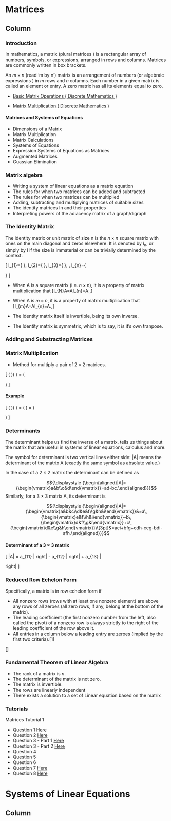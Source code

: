 Matrices {data-navmenu="Section 6"}
=====================================

Column {.tabset}
-------------------------------------------------

### Introduction

In mathematics, a matrix (plural matrices ) is a rectangular array of numbers, symbols, or expressions, arranged in rows and columns. Matrices are commonly written in box brackets.

An $m \times n$ (read ‘m by n’) matrix is an arrangement of numbers (or algebraic expressions ) in $m$ rows and $n$ columns. Each number in a given matrix is called an element or entry. A zero matrix has all its elements equal to zero.

* <a href= "https://youtube.com/watch?v=/z3Vfd_unDBE"> Basic Matrix Operations ( Discrete Mathematics )  </a>


* <a href= "https://youtube.com/watch?v=/cGJuRL0Az5I"> Matrix Multiplication ( Discrete Mathematics )  </a>



#### Matrices and Systems of Equations

* Dimensions of a Matrix
* Matrix Multiplication
* Matrix Calculations
* Systems of Equations
* Expression Systems of Equations as Matrices
* Augmented Matrices
* Guassian Elimination

### Matrix algebra 

* Writing a system of linear equations as a matrix equation
* The rules for when two matrices can be added and subtracted
* The rules for when two matrices can be multiplied
* Adding, subtracting and multiplying matrices of suitable sizes
* The identity matrices In and their properties
* Interpreting powers of the adiacency matrix of a graph/digraph

### The Identity Matrix 

The identity matrix or unit matrix of size n is the $n\times n$  square matrix with ones on the main diagonal and zeros elsewhere. It is denoted by $I_n$, or simply by I if the size is immaterial or can be trivially determined by the context. 

\[
I_{1}={\begin{bmatrix}1\end{bmatrix}},\ I_{2}={\begin{bmatrix}1&0\\0&1\end{bmatrix}},\ I_{3}={\begin{bmatrix}1&0&0\\0&1&0\\0&0&1\end{bmatrix}},\ \cdots ,\ I_{n}={\begin{bmatrix}1&0&\cdots &0\\0&1&\cdots &0\\\vdots &\vdots &\ddots &\vdots \\0&0&\cdots &1\end{bmatrix}}
\]

* When A is a square matrix (i.e. $n\times n$), it is a property of matrix multiplication that
\[I_{N}A=AI_{n}=A.\,\]

* When A is $m\times n$, it is a property of matrix multiplication that
\[I_{m}A=AI_{n}=A.\,\]

* The Identity matrix itself is invertible, being its own inverse.

* The Identity matrix is symmetrix, which is to say, it is it's own tranpose.


### Adding and Substracting Matrices


### Matrix Multiplication

* Method for multiply a pair of $2\times2$ matrices.

\[ \left(
\begin{array}{cc}
a_1 & a_2 \\ 
b_1 & b_2
\end{array} \right)\left(
\begin{array}{cc}
c_1 & d_1 \\ 
c_2 & d_2
\end{array} \right) = \left(
\begin{array}{cc}
(a_1 \times c_1) + (a_2 \times c_2) & (a_1 \times d_1) + (a_2 \times d_2) \\ 
(b_1 \times c_1) + (b_2 \times c_2) & (b_1 \times d_1) + (b_2 \times d_2)
\end{array} \right) \]

#### Example

\[ \left(
\begin{array}{cc}
1 & 3 \\ 
0 & 2
\end{array} \right)\left(
\begin{array}{cc}
1 & 2 \\ 
4 & 1
\end{array} \right) = \left(
\begin{array}{cc}
(1 \times 1) + (3 \times 4) & (1 \times 2) + (3 \times 1) \\ 
(0 \times 4) + (2 \times 4) & (0 \times 2) + (2 \times 1)
\end{array} \right) = \left(
\begin{array}{cc}
14 & 5 \\ 
8 & 2
\end{array} \right) \]


### Determinants


The determinant helps us find the inverse of a matrix, tells us things about the matrix that are useful in systems of linear equations, calculus and more.

The symbol for determinant is two vertical lines either side: |A| means the determinant of the matrix A (exactly the same symbol as absolute value.)

In the case of a 2 × 2 matrix the determinant can be defined as

$${\displaystyle {\begin{aligned}|A|={\begin{vmatrix}a&b\\c&d\end{vmatrix}}=ad-bc.\end{aligned}}}$$
Similarly, for a 3 × 3 matrix A, its determinant is

$${\displaystyle {\begin{aligned}|A|={\begin{vmatrix}a&b&c\\d&e&f\\g&h&i\end{vmatrix}}&=a\,{\begin{vmatrix}e&f\\h&i\end{vmatrix}}-b\,{\begin{vmatrix}d&f\\g&i\end{vmatrix}}+c\,{\begin{vmatrix}d&e\\g&h\end{vmatrix}}\\[3pt]&=aei+bfg+cdh-ceg-bdi-afh.\end{aligned}}}$$

#### Determinant of a $3 \times 3$ matrix
\[ |A| = a_{11} \left|\begin{array}{cc}
a_{22} & a_{23} \\
a_{32} & a_{33} \\
\end{array}  right| - a_{12} \left| \begin{array}{cc}
a_{21} & a_{23} \\
a_{31} & a_{33} \\
\end{array} right| + a_{13} \left|\begin{array}{cc}
a_{21} & a_{22} \\
a_{31} & a_{32} \\
\end{array}  right| \]



### Reduced Row Echelon Form

Specifically, a matrix is in row echelon form if

* All nonzero rows (rows with at least one nonzero element) are above any rows of all zeroes (all zero rows, if any, belong at the bottom of the matrix).
* The leading coefficient (the first nonzero number from the left, also called the pivot) of a nonzero row is always strictly to the right of the leading coefficient of the row above it.
* All entries in a column below a leading entry are zeroes (implied by the first two criteria).[1]

\[\left[ \begin{array}{ccccc}
1 & a_0 & a_1 & a_2 & a_3 \\
0 & 0 & 1 & a_4 & a_5 \\
0 & 0 & 0 & 1 & a_6
\end{array} \right]\]


### Fundamental Theorem of Linear Algebra

* The rank of a matrix is $n$.
* The determinant of the matrix is not zero.
* The matrix is invertible.
* The rows are linearly independent
* There exists a solution to a set of Linear equation based on the matrix


### Tutorials

Matrices Tutorial 1

* Question 1 <a href= "https://youtube.com/watch?v=/XCYf81OTDVc"> Here</a>
* Question 2 <a href= "https://youtube.com/watch?v=/z1aIiH4bE4k"> Here</a>
* Question 3  - Part 1 <a href= "https://youtube.com/watch?v=/FtyNlZIsiXg"> Here</a>
* Question 3  - Part 2 <a href= "https://youtube.com/watch?v=/Xwg6VB_ooHk"> Here</a>
* Question 4
* Question 5
* Question 6
* Question 7 <a href= "https://youtube.com/watch?v=/Jj_7KiXJb64"> Here</a>
* Question 8 <a href= "https://youtube.com/watch?v=/tdVrjFFq1A8"> Here</a>

Systems of Linear Equations {data-navmenu="Section 6"}
==================================

Column {.tabset}
-----------------------------
